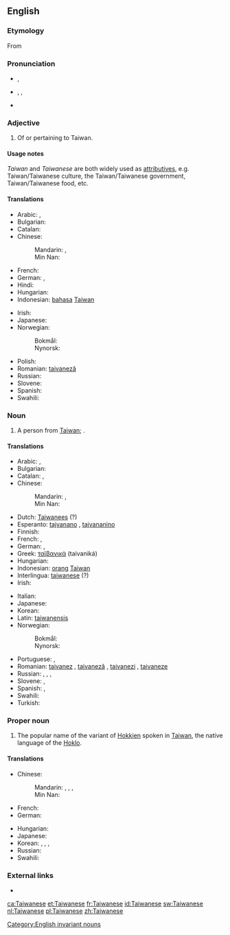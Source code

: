 ==English==

===Etymology===
From {{suffix|Taiwan|ese}}

===Pronunciation===
* {{a|UK}} {{IPA|/taɪwəˈniːz/}}, {{X-SAMPA|/taIw@"ni:z/}}
* {{a|US}} {{enPR|tī'wä-nēzʹ}}, {{IPA|/ˌtaɪwɑˈniːz/}}, {{X-SAMPA|/%taIwA"ni:z/}}
* {{rhymes|iːz}}

===Adjective===
{{en-adj}}

# Of or pertaining to Taiwan.

====Usage notes====
''Taiwan'' and ''Taiwanese'' are both widely used as [[attributives]], e.g. Taiwan/Taiwanese culture, the Taiwan/Taiwanese government, Taiwan/Taiwanese food, etc.

====Translations====
{{trans-top|Relating to Taiwan}}
* Arabic: {{t|ar|تايواني|tr=taiwáni}}, {{t-|ar|تايواني|tr=taiwaaniy}}
* Bulgarian: {{t-|bg|тайвански|tr=tajvánski}}
* Catalan: {{t-|ca|taiwanès}}
* Chinese:
*: Mandarin: {{t-|cmn|臺灣|alt=臺灣的|sc=Hani}}, {{t-|cmn|台湾|alt=台湾的|tr=Táiwān-de|sc=Hani}}
*: Min Nan: {{t+|nan|臺灣|alt=臺灣ê|tr=Tâi-ôan--ê|sc=Hans}}
* French: {{t+|fr|taïwanais}}
* German: {{t-|de|taiwanisch}}, {{t+|de|Taiwan|alt=Taiwan-}}
* Hindi: {{t-|hi|ताइवानी|tr=tā'ivānī}}
* Hungarian: {{t+|hu|tajvani}}
* Indonesian: [[bahasa]] [[Taiwan]]
{{trans-mid}}
* Irish: {{t-|ga|Téavánach}}
* Japanese: {{t-|ja|台湾|alt=台湾の|tr=たいわんの, Taiwan-no}}
* Norwegian:
*: Bokmål: {{t+|nb|taiwansk}}
*: Nynorsk: {{t+|nn|taiwansk}}
* Polish: {{t-|pl|tajwański}}
* Romanian: [[taivaneză]] {{f}}
* Russian: {{t+|ru|тайваньский|tr=tajván'skij}}
* Slovene: {{t-|sl|tajvanski|alt=tájvanski}}
* Spanish: {{t+|es|taiwanés}}
* Swahili: {{t-|sw|Kitaiwani}}
{{trans-bottom}}

===Noun===
{{en-noun|Taiwanese}}

# A person from [[Taiwan]]; {{non-gloss definition|usually plural}}.

====Translations====
{{trans-top|person from Taiwan}}
* Arabic: {{t-|ar|تايواني|m|tr=taiwaaniy}}, {{t-|ar|تايوانية|f|tr=taiwaaníyya}}
* Bulgarian: {{t-|bg|тайванец|m|tr=tajvánec}}
* Catalan: {{t-|ca|taiwanès|m}}, {{t-|ca|taiwanesa|f}}
* Chinese:
*: Mandarin: {{t|cmn|臺灣人|sc=Hani}}, {{t-|cmn|台湾人|tr=Táiwān-rén|sc=Hani}}
*: Min Nan: {{t+|nan|臺灣人|tr=Tâi-ôan-lâng|sc=Hans}}
* Dutch: [[Taiwanees]] {{m|f}} (?)
* Esperanto: [[tajvanano]] {{qualifier|man or woman}}, [[tajvananino]] {{qualifier|woman}}
* Finnish: {{t-|fi|taiwanilainen}}
* French: {{t+|fr|Taïwanais|m}}, {{t+|fr|Taïwanaise|f}}
* German: {{t-|de|Taiwaner|m}}, {{t-|de|Taiwanerin|f}}
* Greek: [[ταϊβανικά]] (taivaniká)
* Hungarian: {{t+|hu|tajvani}}
* Indonesian: [[orang]] [[Taiwan]]
* Interlingua: [[taiwanese]] (?)
* Irish: {{t-|ga|Téavánach|m}}
{{trans-mid}}
* Italian: {{t-|it|taiwanese|m|f}}
* Japanese: {{t-|ja|台湾人|tr=たいわんじん, Taiwan-jin}}
* Korean: {{t-|ko|대만사람|tr=Daeman-saram|sc=Hang}}
* Latin: [[taiwanensis]]
* Norwegian:
*: Bokmål: {{t+|nb|taiwaner|m}}
*: Nynorsk: {{t+|nn|taiwanar|m}}
* Portuguese: {{t+|pt|taiwanês|m}}, {{t-|pt|taiwanesa|f}}
* Romanian: [[taivanez]] {{m}}, [[taivaneză]] {{f}}, [[taivanezi]] {{p}}, [[taivaneze]] {{f-p}}
* Russian: {{t-|ru|тайванец|m|tr=tajvánec}}, {{t-|ru|жительница Тайваня|f|tr=žítel'nica Tajvánja}}, {{qualifier|slang}} {{t-|ru|тайванька|m|tr=tajván'ka}}, {{qualifier|slang}} {{t-|ru|тайванка|m|tr=tajvánka}}
* Slovene: {{t-|sl|Tajvanec|m|alt=Tájvanec}}, {{t-|sl|Tajvanka|f|alt=Tájvanka}}
* Spanish: {{t+|es|taiwanés|m}}, {{t-|es|taiwanesa|f}}
* Swahili: {{t+|sw|Mtaiwani}}
* Turkish: {{t+|tr|Tayvanlı}}
{{trans-bottom}}

===Proper noun===
{{wikipedia}}
{{en-proper noun}}

# The popular name of the variant of [[Hokkien]] spoken in [[Taiwan]], the native language of the [[Hoklo]].

====Translations====
{{trans-top|language}}
* Chinese:
*: Mandarin: {{t|cmn|臺灣話|sc=Hani}}, {{t|cmn|台湾话|tr=Táiwān-huà|sc=Hani}}, {{t|cmn|臺語|sc=Hani}}, {{t|cmn|台语|tr=Tái-yǔ|sc=Hani}}
*: Min Nan: {{t+|nan|臺語|tr=Tâi-gí, Tâi-gú|sc=Hans}}
* French: {{t+|fr|taïwanais|m}}
* German: {{t+|de|Taiwanisch|n}}
{{trans-mid}}
* Hungarian: {{t+|hu|tajvani}}
* Japanese: {{t-|ja|台湾語|tr=たいわんご, Taiwan-go}}
* Korean: {{t-|ko|대만어|tr=Daeman-eo|sc=Hang}}, {{t-|ko|臺灣語|sc=Hani}}, {{t-|ko|태어|tr=Tae-eo|sc=Hang}}, {{t-|ko|台語|sc=Hani}}
* Russian: {{t+|ru|тайваньский|m|tr=tajván'skij}}
* Swahili: {{t-|sw|Kitaiwani}}
{{trans-bottom}}

===External links===
* {{ethnologue|code=nan}}

[[Category:English invariant nouns]]

[[ca:Taiwanese]]
[[et:Taiwanese]]
[[fr:Taiwanese]]
[[id:Taiwanese]]
[[sw:Taiwanese]]
[[nl:Taiwanese]]
[[pl:Taiwanese]]
[[zh:Taiwanese]]